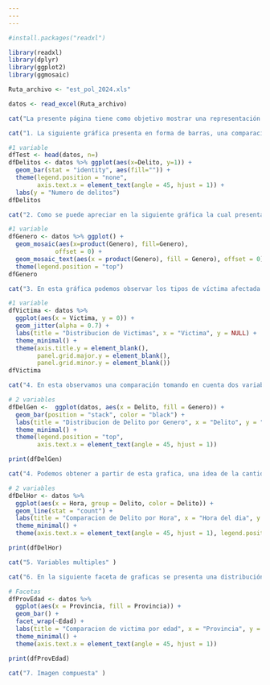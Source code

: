 ```yaml
---
---
---
```


```r

#install.packages("readxl")

library(readxl)
library(dplyr)
library(ggplot2)
library(ggmosaic)
```

```r
Ruta_archivo <- "est_pol_2024.xls"

datos <- read_excel(Ruta_archivo)

```

```r
cat("La presente página tiene como objetivo mostrar una representación visual de varios datos que se nos brindaron con relación a las estadísticas policiales en Costa Rica. Estas  se exhiben en varios métodos con tal de hacerlas ver interesantes y comprensibles.")
```

```r
cat("1. La siguiente gráfica presenta en forma de barras, una comparación en cuanto a los tipos de delito que se han reportado. A partir de esto podemos deducir que el hurto es el delito más común, mientras que el homicidio es el menos ocurrido.")
```

```r
#1 variable
dfTest <- head(datos, n=)
dfDelitos <- datos %>% ggplot(aes(x=Delito, y=1)) +
  geom_bar(stat = "identity", aes(fill="")) +
  theme(legend.position = "none",
        axis.text.x = element_text(angle = 45, hjust = 1)) +  
  labs(y = "Numero de delitos")
dfDelitos
```

```r
cat("2. Como se puede apreciar en la siguiente gráfica la cual presenta un mosaico distribuido proporcionalmente de acuerdo a la cantidad de víctimas divididas por género, la gran mayoría de víctimas han sido del género masculino,abarcando más de la mitad de sucesos reportados, mientras que la cantidad de víctimas de genero femenino es notablemente menor, y casos donde se desconoce el género de la víctima los menos comunes.")
```

```r
#1 variable
dfGenero <- datos %>% ggplot() +
  geom_mosaic(aes(x=product(Genero), fill=Genero),
             offset = 0) +
  geom_mosaic_text(aes(x = product(Genero), fill = Genero), offset = 0)+
  theme(legend.position = "top")
dfGenero
```

```r
cat("3. En esta gráfica podemos observar los tipos de víctima afectada en forma de strip plots, de manera que se muestran los casos como puntos en la gráfica de acuerdo al tipo. Entre más densa la población en cada espacio, mayor la cantidad de ocurrencias donde esa fue la víctima afectada. En este caso, observamos que la situación donde la víctima es una persona es significativamente mayor que las demás. Además, existe una similar cantidad donde la víctima es un bien material como vivienda o vehículo.")
```

```r
#1 variable
dfVictima <- datos %>%
  ggplot(aes(x = Victima, y = 0)) +  
  geom_jitter(alpha = 0.7) +  
  labs(title = "Distribucion de Victimas", x = "Victima", y = NULL) +
  theme_minimal() +
  theme(axis.title.y = element_blank(),  
        panel.grid.major.y = element_blank(), 
        panel.grid.minor.y = element_blank()) 
dfVictima

```

```r
cat("4. En esta observamos una comparación tomando en cuenta dos variables, analizando tipo de delito por género de la víctima. Esto en forma de gráfica de barras apilada. De acuerdo a la distribución observamos que una gran cantidad tanto de hombres como mujeres sufren por hurto. No obstante, también se nota que gran parte de personas asaltadas son hombres. Además, podemos resaltar que el aspecto de homicidio, la gran mayoría de estas víctimas han sido varones.")
```

```r
# 2 variables
dfDelGen <-  ggplot(datos, aes(x = Delito, fill = Genero)) +
  geom_bar(position = "stack", color = "black") +
  labs(title = "Distribucion de Delito por Genero", x = "Delito", y = "Cantidad") +
  theme_minimal() +
  theme(legend.position = "top",
        axis.text.x = element_text(angle = 45, hjust = 1))

print(dfDelGen)
```

```r
cat("4. Podemos obtener a partir de esta grafica, una idea de la cantidad de cada tipo de delito de acuerdo a la hora del día. Según observamos, los hurtos son más comunes durante el pleno día, el cual es el más común, pero los otros delitos son más ocurrentes durante la noche. Por esto aun se puede deducir que salir durante la noche es menos seguro, pero aun así hay crímenes ocurriendo a toda hora por lo que se debe ser cuidadoso siempre.")
```

```r
# 2 variables
dfDelHor <- datos %>% 
  ggplot(aes(x = Hora, group = Delito, color = Delito)) +
  geom_line(stat = "count") +
  labs(title = "Comparacion de Delito por Hora", x = "Hora del dia", y = "Cantidad") +
  theme_minimal() +
  theme(axis.text.x = element_text(angle = 45, hjust = 1), legend.position = "bottom")

print(dfDelHor)
```

```r
cat("5. Variables multiples" )
```

```r
cat("6. En la siguiente faceta de graficas se presenta una distribución de cantidad de delitos por provincia a la que pertenece la víctima, separados de acuerdo a la edad de esta víctima. De acuerdo a esta información podemos observar que el tipo de víctima más recurrente se puede identificar como adultos de San José.")
```

```r
# Facetas
dfProvEdad <- datos %>% 
  ggplot(aes(x = Provincia, fill = Provincia)) +
  geom_bar() +
  facet_wrap(~Edad) +  
  labs(title = "Comparacion de victima por edad", x = "Provincia", y = "Cantidad") +
  theme_minimal() +
  theme(axis.text.x = element_text(angle = 45, hjust = 1)) 

print(dfProvEdad)

```

```r
cat("7. Imagen compuesta" )
```